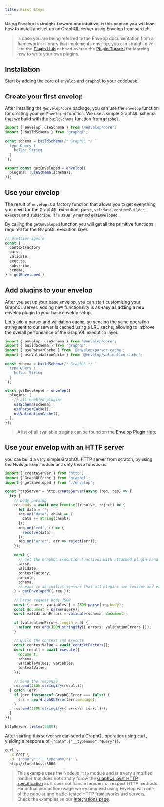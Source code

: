 ```yaml
---
title: First Steps
---
```


Using Envelop is straight-forward and intuitive, in this section you will lean how to install and set up an GraphQL server using Envelop from scratch.

> In case you are being referred to the Envelop documentation from a framework or library that implements envelop, you can straight dive into the [Plugin Hub](/plugins) or head over to the [Plugin Tutorial](/docs/plugins) for learning how to write your own plugins.

## Installation

Start by adding the core of `envelop` and `graphql` to your codebase.

<PackageInstall packages="graphql @envelop/core" />

## Create your first envelop

After installing the `@envelop/core` package, you can use the `envelop` function for creating your `getEnveloped` function. We use a simple GraphQL schema that we build with the `buildSchema` function from `graphql`.

```ts
import { envelop, useSchema } from '@envelop/core';
import { buildSchema } from 'graphql';

const schema = buildSchema(/* GraphQL */ `
  type Query {
    hello: String
  }
`);

export const getEnveloped = envelop({
  plugins: [useSchema(schema)],
});
```

## Use your envelop

The result of `envelop` is a factory function that allows you to get everything you need for the GraphQL execution: `parse`, `validate`, `contextBuilder`, `execute` and `subscribe`. It is usually named `getEnveloped`.

By calling the `getEnveloped` function you will get all the primitive functions required for the GraphQL execution layer.

```ts
// prettier-ignore
const {
  contextFactory,
  parse,
  validate,
  execute,
  subscribe,
  schema,
} = getEnveloped()
```

## Add plugins to your envelop

After you set up your base envelop, you can start customizing your GraphQL server. Adding new functionality is as easy as adding a new envelop plugin to your base envelop setup.

Let's add a parser and validation cache, so sending the same operation string sent to our server is cached using a LRU cache, allowing to improve the overall performance of the GraphQL execution layer.

<PackageInstall packages="@envelop/parser-cache @envelop/validation-cache" />

```ts
import { envelop, useSchema } from '@envelop/core';
import { buildSchema } from 'graphql';
import { useParserCache } from '@envelop/parser-cache';
import { useValidationCache } from '@envelop/validation-cache';

const schema = buildSchema(/* GraphQL */ `
  type Query {
    hello: String
  }
`);

const getEnveloped = envelop({
  plugins: [
    // all enabled plugins
    useSchema(schema),
    useParserCache(),
    useValidationCache(),
  ],
});
```

> A list of all available plugins can be found on the [Envelop Plugin Hub](/plugins).

## Use your envelop with an HTTP server

you can build a very simple GraphQL HTTP server from scratch, by using the Node.js `http` module and only these functions.

```ts
import { createServer } from 'http';
import { GraphQLError } from 'graphql';
import { getEnveloped } from './envelop';

const httpServer = http.createServer(async (req, res) => {
  try {
    // body parsing
    req.body = await new Promise((resolve, reject) => {
      let data = '';
      req.on('data', chunk => {
        data += String(chunk);
      });
      req.on('end', () => {
        resolve(data);
      });
      req.on('error', err => reject(err));
    });

    const {
      // Get the GraphQL execution functions with attached plugin handlers
      parse,
      validate,
      contextFactory,
      execute,
      schema,
      // pass in an initial context that all plugins can consume and extend
    } = getEnveloped({ req });

    // Parse request body JSON
    const { query, variables } = JSON.parse(req.body);
    const document = parse(query);
    const validationErrors = validate(schema, document);

    if (validationErrors.length > 0) {
      return res.end(JSON.stringify({ errors: validationErrors }));
    }

    // Build the context and execute
    const contextValue = await contextFactory();
    const result = await execute({
      document,
      schema,
      variableValues: variables,
      contextValue,
    });

    // Send the response
    res.end(JSON.stringify(result));
  } catch (err) {
    if (err instanceof GraphQLError === false) {
      err = new GraphQLError(err.message);
    }
    res.end(JSON.stringify({ errors: [err] }));
  }
});

httpServer.listen(3000);
```

After starting this server we can send a GraphQL operation using `curl`, yielding a response of `{"data":{"__typename":"Query"}}`.

```bash
curl \
  -X POST \
  -d '{"query":"{__typename}"}' \
  http://localhost:3000
```

> This example uses the Node.js `http` module and is a very simplified handler that does not strictly follow the [GraphQL over HTTP specification](https://github.com/graphql/graphql-over-http) as it does not handle headers or respect HTTP methods. For actual production usage we recommend using Envelop with one of the popular and battle-tested HTTP frameworks and servers. Check the examples on our [Integrations page](/docs/integrations).

